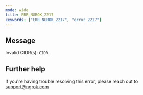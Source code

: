 ```yaml
---
mode: wide
title: ERR_NGROK_2217
keywords: ["ERR_NGROK_2217", "error 2217"]
---
```


## Message

Invalid CIDR(s): `CIDR`.

## Further help

If you're having trouble resolving this error, please reach out to [support@ngrok.com](mailto:support@ngrok.com?subject=Help%20with%20ERR_NGROK_2217)
